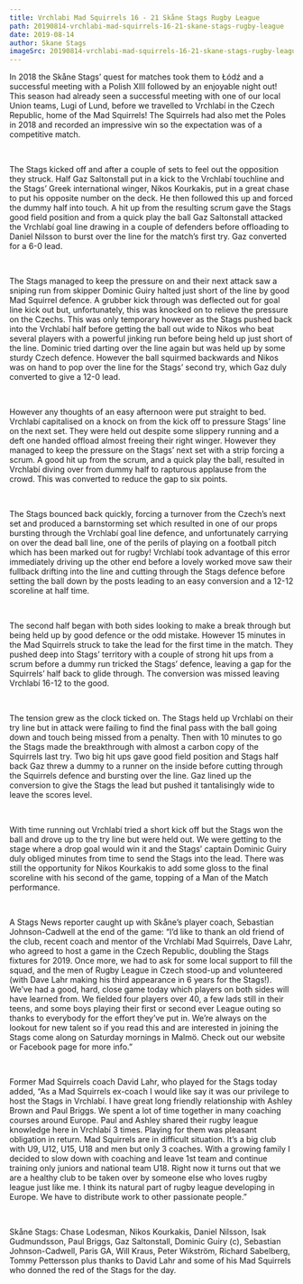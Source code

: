 ```yaml
---
title: Vrchlabi Mad Squirrels 16 - 21 Skåne Stags Rugby League
path: 20190814-vrchlabi-mad-squirrels-16-21-skane-stags-rugby-league
date: 2019-08-14
author: Skane Stags
imageSrc: 20190814-vrchlabi-mad-squirrels-16-21-skane-stags-rugby-league.png
---
```


In 2018 the Skåne Stags’ quest for matches took them to Łódź and a successful meeting with a Polish XIII followed by an enjoyable night out! This season had already seen a successful meeting with one of our local Union teams, Lugi of Lund, before we travelled to Vrchlabí in the Czech Republic, home of the Mad Squirrels! The Squirrels had also met the Poles in 2018 and recorded an impressive win so the expectation was of a competitive match.

<br />

The Stags kicked off and after a couple of sets to feel out the opposition they struck. Half Gaz Saltonstall put in a kick to the Vrchlabí touchline and the Stags’ Greek international winger, Nikos Kourkakis, put in a great chase to put his opposite number on the deck. He then followed this up and forced the dummy half into touch. A hit up from the resulting scrum gave the Stags good field position and from a quick play the ball Gaz Saltonstall attacked the Vrchlabí goal line drawing in a couple of defenders before offloading to Daniel Nilsson to burst over the line for the match’s first try. Gaz converted for a 6-0 lead.

<br />

The Stags managed to keep the pressure on and their next attack saw a sniping run from skipper Dominic Guiry halted just short of the line by good Mad Squirrel defence. A grubber kick through was deflected out for goal line kick out but, unfortunately, this was knocked on to relieve the pressure on the Czechs. This was only temporary however as the Stags pushed back into the Vrchlabí half before getting the ball out wide to Nikos who beat several players with a powerful jinking run before being held up just short of the line. Dominic tried darting over the line again but was held up by some sturdy Czech defence. However the ball squirmed backwards and Nikos was on hand to pop over the line for the Stags’ second try, which Gaz duly converted to give a 12-0 lead.

<br/>

However any thoughts of an easy afternoon were put straight to bed. Vrchlabí capitalised on a knock on from the kick off to pressure Stags’ line on the next set. They were held out despite some slippery running and a deft one handed offload almost freeing their right winger. However they managed to keep the pressure on the Stags’ next set with a strip forcing a scrum. A good hit up from the scrum, and a quick play the ball, resulted in Vrchlabí diving over from dummy half to rapturous applause from the crowd. This was converted to reduce the gap to six points.

<br />

The Stags bounced back quickly, forcing a turnover from the Czech’s next set and produced a barnstorming set which resulted in one of our props bursting through the Vrchlabí goal line defence, and unfortunately carrying on over the dead ball line, one of the perils of playing on a football pitch which has been marked out for rugby! Vrchlabí took advantage of this error immediately driving up the other end before a lovely worked move saw their fullback drifting into the line and cutting through the Stags defence before setting the ball down by the posts leading to an easy conversion and a 12-12 scoreline at half time.

<br />

The second half began with both sides looking to make a break through but being held up by good defence or the odd mistake. However 15 minutes in the Mad Squirrels struck to take the lead for the first time in the match. They pushed deep into Stags’ territory with a couple of strong hit ups from a scrum before a dummy run tricked the Stags’ defence, leaving a gap for the Squirrels’ half back to glide through. The conversion was missed leaving Vrchlabí 16-12 to the good.

<br />

The tension grew as the clock ticked on. The Stags held up Vrchlabí on their try line but in attack were failing to find the final pass with the ball going down and touch being missed from a penalty. Then with 10 minutes to go the Stags made the breakthrough with almost a carbon copy of the Squirrels last try. Two big hit ups gave good field position and Stags half back Gaz threw a dummy to a runner on the inside before cutting through the Squirrels defence and bursting over the line. Gaz lined up the conversion to give the Stags the lead but pushed it tantalisingly wide to leave the scores level.

<br />

With time running out Vrchlabí tried a short kick off but the Stags won the ball and drove up to the try line but were held out. We were getting to the stage where a drop goal would win it and the Stags’ captain Dominic Guiry duly obliged minutes from time to send the Stags into the lead. There was still the opportunity for Nikos Kourkakis to add some gloss to the final scoreline with his second of the game, topping of a Man of the Match performance.

<br />

A Stags News reporter caught up with Skåne’s player coach, Sebastian Johnson-Cadwell at the end of the game: “I’d like to thank an old friend of the club, recent coach and mentor of the Vrchlabí Mad Squirrels, Dave Lahr, who agreed to host a game in the Czech Republic, doubling the Stags fixtures for 2019. Once more, we had to ask for some local support to fill the squad, and the men of Rugby League in Czech stood-up and volunteered (with Dave Lahr making his third appearance in 6 years for the Stags!). We’ve had a good, hard, close game today which players on both sides will have learned from. We fielded four players over 40, a few lads still in their teens, and some boys playing their first or second ever League outing so thanks to everybody for the effort they’ve put in. We’re always on the lookout for new talent so if you read this and are interested in joining the Stags come along on Saturday mornings in Malmö. Check out our website or Facebook page for more info.”

<br />

Former Mad Squirrels coach David Lahr, who played for the Stags today added, “As a Mad Squirrels ex-coach I would like say it was our privilege to host the Stags in Vrchlabí. I have great long friendly relationship with Ashley Brown and Paul Briggs. We spent a lot of time together in many coaching courses around Europe. Paul and Ashley shared their rugby league knowledge here in Vrchlabí 3 times. Playing for them was pleasant obligation in return. Mad Squirrels are in difficult situation. It’s a big club with U9, U12, U15, U18 and men but only 3 coaches. With a growing family I decided to slow down with coaching and leave 1st team and continue training only juniors and national team U18. Right now it turns out that we are a healthy club to be taken over by someone else who loves rugby league just like me. I think its natural part of rugby league developing in Europe. We have to distribute work to other passionate people.”

<br />

Skåne Stags: Chase Lodesman, Nikos Kourkakis, Daniel Nilsson, Isak Gudmundsson, Paul Briggs, Gaz Saltonstall, Dominic Guiry (c), Sebastian Johnson-Cadwell, Paris GA, Will Kraus, Peter Wikström, Richard Sabelberg, Tommy Pettersson plus thanks to David Lahr and some of his Mad Squirrels who donned the red of the Stags for the day. 